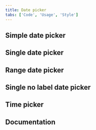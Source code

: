 ```yaml
---
title: Date picker
tabs: ['Code', 'Usage', 'Style']
---
```


## Simple date picker

<ComponentCode
  name="Simple date picker"
  component="date-picker"
  variation="date-picker"
  hasLightVersion
  hasReactVersion
  hasVueVersion="datepicker--simple"
  hasAngularVersion="?path=/story/datepickerinput--simple"
  codepen="ZZQbVV"></ComponentCode>

## Single date picker

<ComponentCode
  name="Single date picker"
  component="date-picker"
  variation="date-picker--single"
  hasLightVersion
  hasReactVersion
  hasVueVersion="datepicker--single"
  hasAngularVersion="?path=/story/date-picker--single"
  codepen="ZZQbPw"></ComponentCode>

## Range date picker

<ComponentCode
  name="Range date picker"
  component="date-picker"
  variation="date-picker--range"
  hasLightVersion
  hasReactVersion
  hasVueVersion="datepicker--range"
  hasAngularVersion="?path=/story/date-picker--range"
  codepen="yreYrQ"></ComponentCode>

## Single no label date picker

<ComponentCode
  name="Single no label date picker"
  component="date-picker"
  variation="date-picker--single-no-label"
  hasLightVersion
  hasReactVersion
  codepen="OGMMGr"></ComponentCode>

## Time picker

<ComponentCode
  name="Time picker"
  component="time-picker"
  variation="time-picker"
  hasLightVersion
  hasReactVersion
  hasVueVersion="timepicker--default"
  codepen="jRWqNO"></ComponentCode>

## Documentation

<ComponentDocs component="date-picker"></ComponentDocs>
